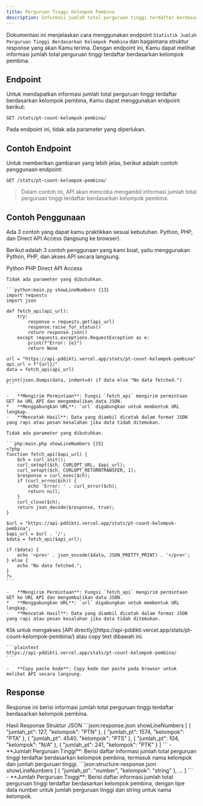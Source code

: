 ```yaml
---
title: Perguruan Tinggi Kelompok Pembina
description: Informasi jumlah total perguruan tinggi terdaftar berdasarkan kelompok pembina.
---
```


Dokumentasi ini menjelaskan cara menggunakan endpoint `Statistik Jumlah Perguruan Tinggi Berdasarkan Kelompok Pembina` dan bagaimana struktur response yang akan Kamu terima. Dengan endpoint ini, Kamu dapat melihat informasi jumlah total perguruan tinggi terdaftar berdasarkan kelompok pembina.

## Endpoint

Untuk mendapatkan informasi jumlah total perguruan tinggi terdaftar berdasarkan kelompok pembina, Kamu dapat menggunakan endpoint berikut:

```plaintext
GET /stats/pt-count-kelompok-pembina/
```

Pada endpoint ini, tidak ada parameter yang diperlukan.

## Contoh Endpoint

Untuk memberikan gambaran yang lebih jelas, berikut adalah contoh penggunaan endpoint:

```plaintext
GET /stats/pt-count-kelompok-pembina/
```

> Dalam contoh ini, API akan mencoba mengambil informasi jumlah total perguruan tinggi terdaftar berdasarkan kelompok pembina.

## Contoh Penggunaan

<Note type="danger" title="perhatian!">
  Ada 3 contoh yang dapat kamu praktikkan sesuai kebutuhan. Python, PHP, dan Direct API Access (langsung ke browser).
</Note>

Berikut adalah 3 contoh penggunaan yang kami buat, yaitu menggunakan Python, PHP, dan akses API secara langsung.

<Tabs defaultValue="python" className="pt-5 pb-1">
  <TabsList>
    <TabsTrigger value="python">Python</TabsTrigger>
    <TabsTrigger value="php">PHP</TabsTrigger>
    <TabsTrigger value="direct">Direct API Access</TabsTrigger>
  </TabsList>
  <TabsContent value="python">

    Tidak ada parameter yang dibutuhkan.

    ```python:main.py showLineNumbers {13}
    import requests
    import json

    def fetch_api(api_url):
        try:
            response = requests.get(api_url)
            response.raise_for_status()
            return response.json()
        except requests.exceptions.RequestException as e:
            print(f"Error: {e}")
            return None

    url = "https://api-pddikti.vercel.app/stats/pt-count-kelompok-pembina"
    api_url = f"{url}/"
    data = fetch_api(api_url)

    print(json.dumps(data, indent=4) if data else "No data fetched.")
    ```

    -   **Mengirim Permintaan**: Fungsi `fetch_api` mengirim permintaan GET ke URL API dan mengembalikan data JSON.
    *   **Menggabungkan URL**: `url` digabungkan untuk membentuk URL lengkap.
    -   **Mencetak Hasil**: Data yang diambil dicetak dalam format JSON yang rapi atau pesan kesalahan jika data tidak ditemukan.
  </TabsContent>
  <TabsContent value="php">

    Tidak ada parameter yang dibutuhkan.

    ```php:main.php showLineNumbers {15}
    <?php
    function fetch_api($api_url) {
        $ch = curl_init();
        curl_setopt($ch, CURLOPT_URL, $api_url);
        curl_setopt($ch, CURLOPT_RETURNTRANSFER, 1);
        $response = curl_exec($ch);
        if (curl_errno($ch)) {
            echo 'Error: ' . curl_error($ch);
            return null;
        }
        curl_close($ch);
        return json_decode($response, true);
    }

    $url = "https://api-pddikti.vercel.app/stats/pt-count-kelompok-pembina";
    $api_url = $url . '/';
    $data = fetch_api($api_url);

    if ($data) {
        echo '<pre>' . json_encode($data, JSON_PRETTY_PRINT) . '</pre>';
    } else {
        echo "No data fetched.";
    }
    ?>
    ```

    -   **Mengirim Permintaan**: Fungsi `fetch_api` mengirim permintaan GET ke URL API dan mengembalikan data JSON.
    *   **Menggabungkan URL**: `url` digabungkan untuk membentuk URL lengkap.
    -   **Mencetak Hasil**: Data yang diambil dicetak dalam format JSON yang rapi atau pesan kesalahan jika data tidak ditemukan.
  </TabsContent>
  <TabsContent value="direct">
    Klik untuk mengakses [API directly](https://api-pddikti.vercel.app/stats/pt-count-kelompok-pembina/) atau copy text dibawah ini.

    ```plaintext
    https://api-pddikti.vercel.app/stats/pt-count-kelompok-pembina/
    ```

    -   **Copy paste kode**: Copy kode dan paste pada browser untuk melihat API secara langsung.
  </TabsContent>
</Tabs>

## Response

Response ini berisi informasi jumlah total perguruan tinggi terdaftar berdasarkan kelompok pembina.

<Tabs defaultValue="hasil" className="pt-5 pb-1">
  <TabsList>
    <TabsTrigger value="hasil">Hasil Response</TabsTrigger>
    <TabsTrigger value="struktur">Struktur JSON</TabsTrigger>
  </TabsList>
  <TabsContent value="hasil">
    ```json:response.json showLineNumbers
    [
        {
            "jumlah_pt": 127,
            "kelompok": "PTN"
        },
        {
             "jumlah_pt": 1574,
            "kelompok": "PTA"
        },
        {
            "jumlah_pt": 4540,
            "kelompok": "PTS"
        },
        {
           "jumlah_pt": 104,
            "kelompok": "N/A"
        },
         {
            "jumlah_pt": 241,
            "kelompok": "PTK"
        }
    ]
    ```
    -   **Jumlah Perguruan Tinggi**: Berisi daftar informasi jumlah total perguruan tinggi terdaftar berdasarkan kelompok pembina, termasuk nama kelompok dan jumlah perguruan tinggi.
  </TabsContent>
  <TabsContent value="struktur">
    ```json:structure-response.json showLineNumbers
    [
       {
            "jumlah_pt": "number",
            "kelompok": "string"
        },
        ...
    ]
    ```
    -   **Jumlah Perguruan Tinggi**: Berisi daftar informasi jumlah total perguruan tinggi terdaftar berdasarkan kelompok pembina, dengan tipe data number untuk jumlah perguruan tinggi dan string untuk nama kelompok.
  </TabsContent>
</Tabs>